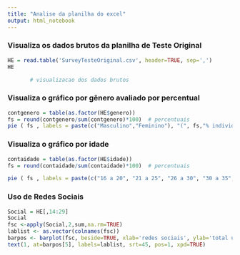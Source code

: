 ```yaml
---
title: "Analise da planilha do excel"
output: html_notebook
---
```

<h3>Visualiza os <b>dados brutos</b> da planilha de Teste Original</h3>

```r
HE = read.table('SurveyTesteOriginal.csv', header=TRUE, sep=',')
HE

       # visualizacao dos dados brutos
```

<h3>Visualiza o gráfico por gênero avaliado por percentual</h3>
```r
contgenero = table(as.factor(HE$genero)) 
fs = round(contgenero/sum(contgenero)*100)  # percentuais
pie ( fs , labels = paste(c("Masculino","Feminino"), "(", fs,"% individuos",")")  , col = rainbow(length ( fs ) ) , main = iconv("Grafico por Genero", from="UTF-8", to="latin2//TRANSLIT") )
```

<h3>Visualiza o gráfico por idade</h3>
```r
contaidade = table(as.factor(HE$idade)) 
fs = round(contaidade/sum(contaidade)*100)  # percentuais

pie ( fs , labels = paste(c("16 a 20", "21 a 25", "26 a 30", "30 a 35", "36 a 40", "Mais de 40"), "(", fs,"% individuos",")")  , col = rainbow(length ( fs ) ) , main = iconv("Idade dos Participantes", from="UTF-8", to="latin2//TRANSLIT") )
```
<h3>Uso de Redes Sociais</h3>
```r
Social = HE[,14:29] 
Social
fsc <-apply(Social,2,sum,na.rm=TRUE)
lablist <- as.vector(colnames(fsc))
barpos <- barplot(fsc, beside=TRUE, xlab='redes sociais', ylab='total usuarios', col = rainbow(length ( fs ) ) )
text(1, at=barpos[5], labels=lablist, srt=45, pos=1, xpd=TRUE)



```
